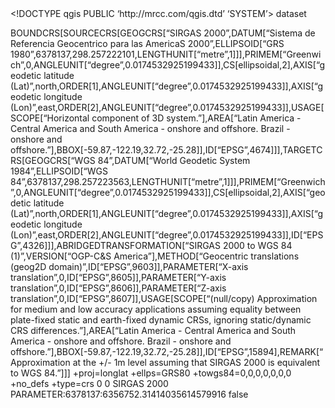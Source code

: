 <!DOCTYPE qgis PUBLIC 'http://mrcc.com/qgis.dtd' 'SYSTEM'>
<qgis version="3.30.3-'s-Hertogenbosch">
  <identifier></identifier>
  <parentidentifier></parentidentifier>
  <language></language>
  <type>dataset</type>
  <title></title>
  <abstract></abstract>
  <contact>
    <name></name>
    <organization></organization>
    <position></position>
    <voice></voice>
    <fax></fax>
    <email></email>
    <role></role>
  </contact>
  <links/>
  <dates/>
  <fees></fees>
  <encoding></encoding>
  <crs>
    <spatialrefsys nativeFormat="Wkt">
      <wkt>BOUNDCRS[SOURCECRS[GEOGCRS["SIRGAS 2000",DATUM["Sistema de Referencia Geocentrico para las AmericaS 2000",ELLIPSOID["GRS 1980",6378137,298.257222101,LENGTHUNIT["metre",1]]],PRIMEM["Greenwich",0,ANGLEUNIT["degree",0.0174532925199433]],CS[ellipsoidal,2],AXIS["geodetic latitude (Lat)",north,ORDER[1],ANGLEUNIT["degree",0.0174532925199433]],AXIS["geodetic longitude (Lon)",east,ORDER[2],ANGLEUNIT["degree",0.0174532925199433]],USAGE[SCOPE["Horizontal component of 3D system."],AREA["Latin America - Central America and South America - onshore and offshore. Brazil - onshore and offshore."],BBOX[-59.87,-122.19,32.72,-25.28]],ID["EPSG",4674]]],TARGETCRS[GEOGCRS["WGS 84",DATUM["World Geodetic System 1984",ELLIPSOID["WGS 84",6378137,298.257223563,LENGTHUNIT["metre",1]]],PRIMEM["Greenwich",0,ANGLEUNIT["degree",0.0174532925199433]],CS[ellipsoidal,2],AXIS["geodetic latitude (Lat)",north,ORDER[1],ANGLEUNIT["degree",0.0174532925199433]],AXIS["geodetic longitude (Lon)",east,ORDER[2],ANGLEUNIT["degree",0.0174532925199433]],ID["EPSG",4326]]],ABRIDGEDTRANSFORMATION["SIRGAS 2000 to WGS 84 (1)",VERSION["OGP-C&amp;S America"],METHOD["Geocentric translations (geog2D domain)",ID["EPSG",9603]],PARAMETER["X-axis translation",0,ID["EPSG",8605]],PARAMETER["Y-axis translation",0,ID["EPSG",8606]],PARAMETER["Z-axis translation",0,ID["EPSG",8607]],USAGE[SCOPE["(null/copy) Approximation for medium and low accuracy applications assuming equality between plate-fixed static and earth-fixed dynamic CRSs, ignoring static/dynamic CRS differences."],AREA["Latin America - Central America and South America - onshore and offshore. Brazil - onshore and offshore."],BBOX[-59.87,-122.19,32.72,-25.28]],ID["EPSG",15894],REMARK["Approximation at the +/- 1m level assuming that SIRGAS 2000 is equivalent to WGS 84."]]]</wkt>
      <proj4>+proj=longlat +ellps=GRS80 +towgs84=0,0,0,0,0,0,0 +no_defs +type=crs</proj4>
      <srsid>0</srsid>
      <srid>0</srid>
      <authid></authid>
      <description>SIRGAS 2000</description>
      <projectionacronym></projectionacronym>
      <ellipsoidacronym>PARAMETER:6378137:6356752.31414035614579916</ellipsoidacronym>
      <geographicflag>false</geographicflag>
    </spatialrefsys>
  </crs>
  <extent>
    <spatial dimensions="2" crs="" maxz="0" maxy="0" maxx="0" minz="0" miny="0" minx="0"/>
    <temporal>
      <period>
        <start></start>
        <end></end>
      </period>
    </temporal>
  </extent>
</qgis>
